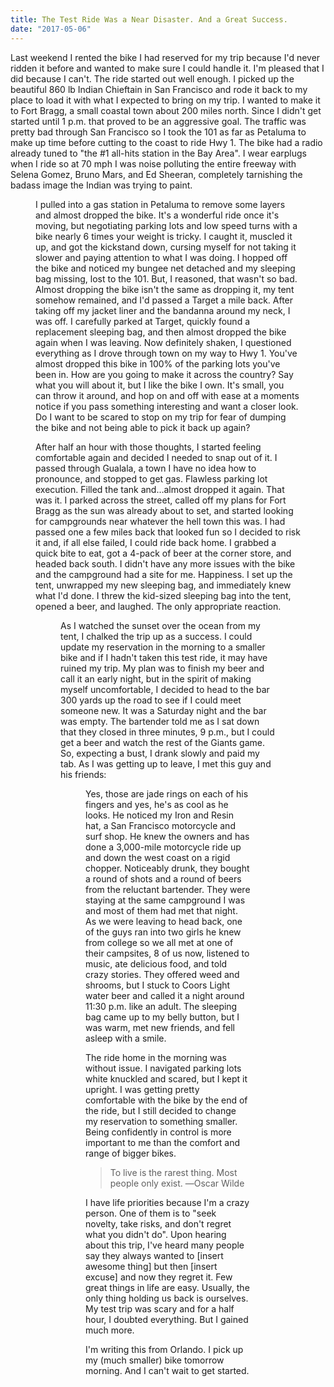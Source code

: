 ```yaml
---
title: The Test Ride Was a Near Disaster. And a Great Success.
date: "2017-05-06"
---
```


Last weekend I rented the bike I had reserved for my trip because I'd never ridden it before and wanted to make sure I could handle it. I'm pleased that I did because I can't. The ride started out well enough. I picked up the beautiful 860 lb Indian Chieftain in San Francisco and rode it back to my place to load it with what I expected to bring on my trip. I wanted to make it to Fort Bragg, a small coastal town about 200 miles north. Since I didn't get started until 1 p.m. that proved to be an aggressive goal. The traffic was pretty bad through San Francisco so I took the 101 as far as Petaluma to make up time before cutting to the coast to ride Hwy 1. The bike had a radio already tuned to "the #1 all-hits station in the Bay Area". I wear earplugs when I ride so at 70 mph I was noise polluting the entire freeway with Selena Gomez, Bruno Mars, and Ed Sheeran, completely tarnishing the badass image the Indian was trying to paint.

<Figure
  caption="The Indian Chieftain at Ocean Cove Campground"
  id="chieftain-test-ride"
/>

I pulled into a gas station in Petaluma to remove some layers and almost dropped the bike. It's a wonderful ride once it's moving, but negotiating parking lots and low speed turns with a bike nearly 6 times your weight is tricky. I caught it, muscled it up, and got the kickstand down, cursing myself for not taking it slower and paying attention to what I was doing. I hopped off the bike and noticed my bungee net detached and my sleeping bag missing, lost to the 101. But, I reasoned, that wasn't so bad. Almost dropping the bike isn't the same as dropping it, my tent somehow remained, and I'd passed a Target a mile back. After taking off my jacket liner and the bandanna around my neck, I was off. I carefully parked at Target, quickly found a replacement sleeping bag, and then almost dropped the bike again when I was leaving. Now definitely shaken, I questioned everything as I drove through town on my way to Hwy 1. You've almost dropped this bike in 100% of the parking lots you've been in. How are you going to make it across the country? Say what you will about it, but I like the bike I own. It's small, you can throw it around, and hop on and off with ease at a moments notice if you pass something interesting and want a closer look. Do I want to be scared to stop on my trip for fear of dumping the bike and not being able to pick it back up again?

After half an hour with those thoughts, I started feeling comfortable again and decided I needed to snap out of it. I passed through Gualala, a town I have no idea how to pronounce, and stopped to get gas. Flawless parking lot execution. Filled the tank and…almost dropped it again. That was it. I parked across the street, called off my plans for Fort Bragg as the sun was already about to set, and started looking for campgrounds near whatever the hell town this was. I had passed one a few miles back that looked fun so I decided to risk it and, if all else failed, I could ride back home. I grabbed a quick bite to eat, got a 4-pack of beer at the corner store, and headed back south. I didn't have any more issues with the bike and the campground had a site for me. Happiness. I set up the tent, unwrapped my new sleeping bag, and immediately knew what I'd done. I threw the kid-sized sleeping bag into the tent, opened a beer, and laughed. The only appropriate reaction.

<Figure caption="My brand new sleeping bag." id="kids-sleeping-bag" />

As I watched the sunset over the ocean from my tent, I chalked the trip up as a success. I could update my reservation in the morning to a smaller bike and if I hadn't taken this test ride, it may have ruined my trip. My plan was to finish my beer and call it an early night, but in the spirit of making myself uncomfortable, I decided to head to the bar 300 yards up the road to see if I could meet someone new. It was a Saturday night and the bar was empty. The bartender told me as I sat down that they closed in three minutes, 9 p.m., but I could get a beer and watch the rest of the Giants game. So, expecting a bust, I drank slowly and paid my tab. As I was getting up to leave, I met this guy and his friends:

<Figure caption="New friends." id="ocean-cove" />

Yes, those are jade rings on each of his fingers and yes, he's as cool as he looks. He noticed my Iron and Resin hat, a San Francisco motorcycle and surf shop. He knew the owners and has done a 3,000-mile motorcycle ride up and down the west coast on a rigid chopper. Noticeably drunk, they bought a round of shots and a round of beers from the reluctant bartender. They were staying at the same campground I was and most of them had met that night. As we were leaving to head back, one of the guys ran into two girls he knew from college so we all met at one of their campsites, 8 of us now, listened to music, ate delicious food, and told crazy stories. They offered weed and shrooms, but I stuck to Coors Light water beer and called it a night around 11:30 p.m. like an adult. The sleeping bag came up to my belly button, but I was warm, met new friends, and fell asleep with a smile.

The ride home in the morning was without issue. I navigated parking lots white knuckled and scared, but I kept it upright. I was getting pretty comfortable with the bike by the end of the ride, but I still decided to change my reservation to something smaller. Being confidently in control is more important to me than the comfort and range of bigger bikes.

> To live is the rarest thing. Most people only exist. ―Oscar Wilde

I have life priorities because I'm a crazy person. One of them is to "seek novelty, take risks, and don't regret what you didn't do". Upon hearing about this trip, I've heard many people say they always wanted to [insert awesome thing] but then [insert excuse] and now they regret it. Few great things in life are easy. Usually, the only thing holding us back is ourselves. My test trip was scary and for a half hour, I doubted everything. But I gained much more.

I'm writing this from Orlando. I pick up my (much smaller) bike tomorrow morning. And I can't wait to get started.
